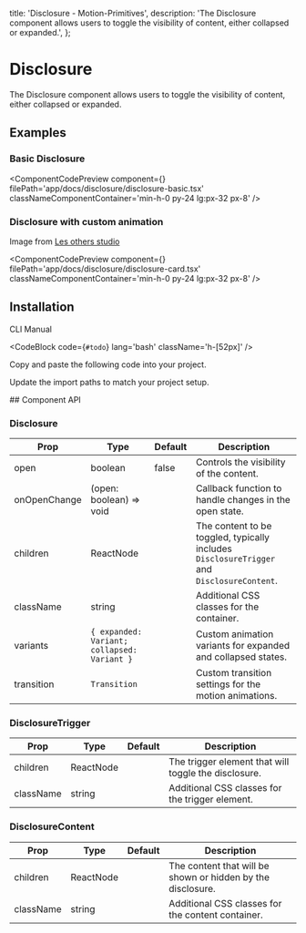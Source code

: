   title: 'Disclosure - Motion-Primitives',
  description:
    'The Disclosure component allows users to toggle the visibility of content, either collapsed or expanded.',
};


# Disclosure

The Disclosure component allows users to toggle the visibility of content, either collapsed or expanded.

## Examples

### Basic Disclosure

<ComponentCodePreview
  component={<DisclosureBasic />}
  filePath='app/docs/disclosure/disclosure-basic.tsx'
  classNameComponentContainer='min-h-0 py-24 lg:px-32 px-8'
/>

### Disclosure with custom animation

Image from [Les others studio](https://www.instagram.com/p/Crvt1j8tybi/?img_index=6)

<ComponentCodePreview
  component={<DisclosureCard />}
  filePath='app/docs/disclosure/disclosure-card.tsx'
  classNameComponentContainer='min-h-0 py-24 lg:px-32 px-8'
/>

## Installation

<Tabs defaultValue="cli">

<TabsList>
  <TabsTrigger value='cli'>CLI</TabsTrigger>
  <TabsTrigger value='manual'>Manual</TabsTrigger>
</TabsList>

<TabsContent value="cli">

<CodeBlock code={`#todo`} lang='bash' className='h-[52px]' />

</TabsContent>

<TabsContent value="manual">

<Steps>

<Step>Copy and paste the following code into your project.</Step>

<CodeBlock filePath='components/core/disclosure.tsx' />

<Step>Update the import paths to match your project setup.</Step>

</Steps>

</TabsContent>

</Tabs>
## Component API

### Disclosure

| Prop         | Type                                        | Default | Description                                                                                |
| ------------ | ------------------------------------------- | ------- | ------------------------------------------------------------------------------------------ |
| open         | boolean                                     | false   | Controls the visibility of the content.                                                    |
| onOpenChange | (open: boolean) => void                     |         | Callback function to handle changes in the open state.                                     |
| children     | ReactNode                                   |         | The content to be toggled, typically includes `DisclosureTrigger` and `DisclosureContent`. |
| className    | string                                      |         | Additional CSS classes for the container.                                                  |
| variants     | `{ expanded: Variant; collapsed: Variant }` |         | Custom animation variants for expanded and collapsed states.                               |
| transition   | `Transition`                                |         | Custom transition settings for the motion animations.                                      |

### DisclosureTrigger

| Prop      | Type      | Default | Description                                          |
| --------- | --------- | ------- | ---------------------------------------------------- |
| children  | ReactNode |         | The trigger element that will toggle the disclosure. |
| className | string    |         | Additional CSS classes for the trigger element.      |

### DisclosureContent

| Prop      | Type      | Default | Description                                                 |
| --------- | --------- | ------- | ----------------------------------------------------------- |
| children  | ReactNode |         | The content that will be shown or hidden by the disclosure. |
| className | string    |         | Additional CSS classes for the content container.           |
